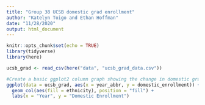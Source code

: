 ```yaml
---
title: "Group 38 UCSB domestic grad enrollment"
author: "Katelyn Toigo and Ethan Hoffman"
date: "11/28/2020"
output: html_document
---
```


```r
knitr::opts_chunk$set(echo = TRUE)
library(tidyverse)
library(here)
```

```r
ucsb_grad <- read_csv(here("data", "ucsb_grad_data.csv"))
```

```r
#Create a basic ggplot2 column graph showing the change in domestic graduate enrollment from 2008 to 2019 with the fill color dependent on race/ethnicity.
ggplot(data = ucsb_grad, aes(x = year_abbr, y = domestic_enrollment)) +
  geom_col(aes(fill = ethnicity), position = "fill") +
  labs(x = "Year", y = "Domestic Enrollment")
```

